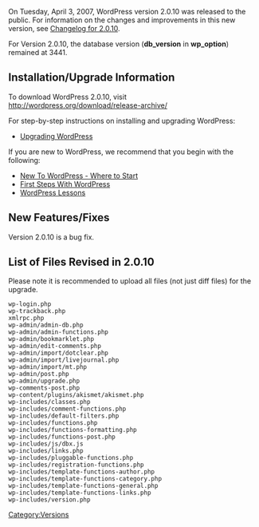 On Tuesday, April 3, 2007, WordPress version 2.0.10 was released to the public.  For information on the changes and improvements in this new version, see [[Changelog/2.0.10|Changelog for 2.0.10]].  

For Version 2.0.10, the database version ('''db_version''' in '''wp_option''') remained at 3441.

==Installation/Upgrade Information==
To download WordPress 2.0.10, visit http://wordpress.org/download/release-archive/

For step-by-step instructions on installing and upgrading WordPress:

* [[Upgrading WordPress]]

If you are new to WordPress, we recommend that you begin with the following:
* [[New To WordPress - Where to Start]]
* [[First Steps With WordPress]]
* [[WordPress Lessons]]

==New Features/Fixes==
Version 2.0.10 is a bug fix.

==List of Files Revised in 2.0.10==
Please note it is recommended to upload all files (not just diff files) for the upgrade.

<pre>
wp-login.php
wp-trackback.php
xmlrpc.php
wp-admin/admin-db.php
wp-admin/admin-functions.php
wp-admin/bookmarklet.php
wp-admin/edit-comments.php
wp-admin/import/dotclear.php
wp-admin/import/livejournal.php
wp-admin/import/mt.php
wp-admin/post.php
wp-admin/upgrade.php
wp-comments-post.php
wp-content/plugins/akismet/akismet.php
wp-includes/classes.php
wp-includes/comment-functions.php
wp-includes/default-filters.php
wp-includes/functions.php
wp-includes/functions-formatting.php
wp-includes/functions-post.php
wp-includes/js/dbx.js
wp-includes/links.php
wp-includes/pluggable-functions.php
wp-includes/registration-functions.php
wp-includes/template-functions-author.php
wp-includes/template-functions-category.php
wp-includes/template-functions-general.php
wp-includes/template-functions-links.php
wp-includes/version.php
</pre>

{{Versions}}

[[Category:Versions]]